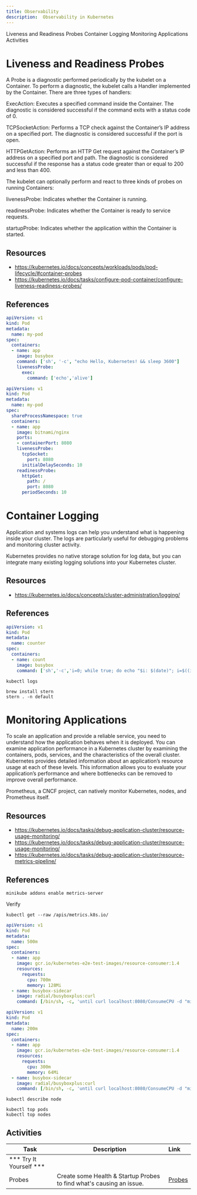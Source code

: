 ```yaml
---
title: Observability
description:  Observability in Kubernetes
---
```


<AnchorLinks>
  <AnchorLink>Liveness and Readiness Probes</AnchorLink>
  <AnchorLink>Container Logging</AnchorLink>
  <AnchorLink>Monitoring Applications</AnchorLink>
  <AnchorLink>Activities</AnchorLink>
</AnchorLinks>

# Liveness and Readiness Probes

A Probe is a diagnostic performed periodically by the kubelet on a Container. To perform a diagnostic, the kubelet calls a Handler implemented by the Container. There are three types of handlers:

ExecAction: Executes a specified command inside the Container. The diagnostic is considered successful if the command exits with a status code of 0.

TCPSocketAction: Performs a TCP check against the Container’s IP address on a specified port. The diagnostic is considered successful if the port is open.

HTTPGetAction: Performs an HTTP Get request against the Container’s IP address on a specified port and path. The diagnostic is considered successful if the response has a status code greater than or equal to 200 and less than 400.

The kubelet can optionally perform and react to three kinds of probes on running Containers:

livenessProbe: Indicates whether the Container is running.

readinessProbe: Indicates whether the Container is ready to service requests.

startupProbe: Indicates whether the application within the Container is started.

## Resources
- https://kubernetes.io/docs/concepts/workloads/pods/pod-lifecycle/#container-probes
- https://kubernetes.io/docs/tasks/configure-pod-container/configure-liveness-readiness-probes/

## References

```yaml
apiVersion: v1
kind: Pod
metadata:
  name: my-pod
spec:
  containers:
  - name: app
    image: busybox
    command: ['sh', '-c', "echo Hello, Kubernetes! && sleep 3600"]
    livenessProbe:
      exec:
        command: ['echo','alive']
```

```yaml
apiVersion: v1
kind: Pod
metadata:
  name: my-pod
spec:
  shareProcessNamespace: true
  containers:
  - name: app
    image: bitnami/nginx
    ports:
    - containerPort: 8080
    livenessProbe:
      tcpSocket:
        port: 8080
      initialDelaySeconds: 10
    readinessProbe:
      httpGet:
        path: /
        port: 8080
      periodSeconds: 10
```

# Container Logging

Application and systems logs can help you understand what is happening inside your cluster. The logs are particularly useful for debugging problems and monitoring cluster activity.

Kubernetes provides no native storage solution for log data, but you can integrate many existing logging solutions into your Kubernetes cluster.

## Resources
- https://kubernetes.io/docs/concepts/cluster-administration/logging/

## References


```yaml
apiVersion: v1
kind: Pod
metadata:
  name: counter
spec:
  containers:
  - name: count
    image: busybox
    command: ['sh','-c','i=0; while true; do echo "$i: $(date)"; i=$((i+1)); sleep 5; done']
```

```
kubectl logs
```

```
brew install stern
stern . -n default
```

# Monitoring Applications

To scale an application and provide a reliable service, you need to understand how the application behaves when it is deployed. You can examine application performance in a Kubernetes cluster by examining the containers, pods, services, and the characteristics of the overall cluster. Kubernetes provides detailed information about an application’s resource usage at each of these levels. This information allows you to evaluate your application’s performance and where bottlenecks can be removed to improve overall performance.

Prometheus, a CNCF project, can natively monitor Kubernetes, nodes, and Prometheus itself.

## Resources
- https://kubernetes.io/docs/tasks/debug-application-cluster/resource-usage-monitoring/
- https://kubernetes.io/docs/tasks/debug-application-cluster/resource-usage-monitoring/
- https://kubernetes.io/docs/tasks/debug-application-cluster/resource-metrics-pipeline/

## References

```
minikube addons enable metrics-server
```

Verify
```
kubectl get --raw /apis/metrics.k8s.io/
```



```yaml
apiVersion: v1
kind: Pod
metadata:
  name: 500m
spec:
  containers:
  - name: app
    image: gcr.io/kubernetes-e2e-test-images/resource-consumer:1.4
    resources:
      requests:
        cpu: 700m
        memory: 128Mi
  - name: busybox-sidecar
    image: radial/busyboxplus:curl
    command: [/bin/sh, -c, 'until curl localhost:8080/ConsumeCPU -d "millicores=500&durationSec=3600"; do sleep 5; done && sleep 3700']
```

```yaml
apiVersion: v1
kind: Pod
metadata:
  name: 200m
spec:
  containers:
  - name: app
    image: gcr.io/kubernetes-e2e-test-images/resource-consumer:1.4
    resources:
      requests:
        cpu: 300m
        memory: 64Mi
  - name: busybox-sidecar
    image: radial/busyboxplus:curl
    command: [/bin/sh, -c, 'until curl localhost:8080/ConsumeCPU -d "millicores=200&durationSec=3600"; do sleep 5; done && sleep 3700']
```

```
kubectl describe node
```

```
kubectl top pods
kubectl top nodes
```

## Activities

| Task                            | Description         | Link        |
| --------------------------------| ------------------  |:----------- |
| *** Try It Yourself ***                         |         |         |
| Probes | Create some Health & Startup Probes to find what's causing an issue.  | [Probes](../activities/labs/lab4) |
